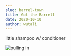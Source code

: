```yaml
---
slug: barrel-town
title: Got the Barrell
date: 2020-10-10
author: wutali
---
```

little shampoo w/ conditioner

![pulling in](/images/screen-shot-2020-10-08-at-12.27.48-pm.png "spit")